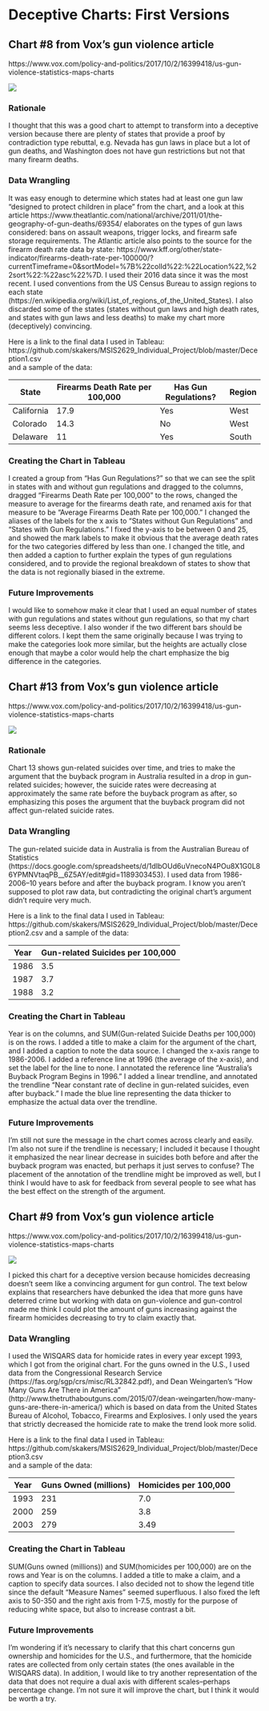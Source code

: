 
# Deceptive Charts: First Versions

## Chart #8 from Vox's gun violence article    
https://www.vox.com/policy-and-politics/2017/10/2/16399418/us-gun-violence-statistics-maps-charts  

![](https://github.com/skakers/MSIS2629_Individual_Project/blob/master/States%20and%20gun%20control.jpg)

### Rationale
I thought that this was a good chart to attempt to transform into a deceptive version because there are plenty of states that provide a proof by contradiction type rebuttal, e.g. Nevada has gun laws in place but a lot of gun deaths, and Washington does not have gun restrictions but not that many firearm deaths.  

### Data Wrangling
It was easy enough to determine which states had at least one gun law "designed to protect children in place" from the chart, and a look at this article https://www.theatlantic.com/national/archive/2011/01/the-geography-of-gun-deaths/69354/ elaborates on the types of gun laws considered: bans on assault weapons, trigger locks, and firearm safe storage requirements. The Atlantic article also points to the source for the firearm death rate data by state: https://www.kff.org/other/state-indicator/firearms-death-rate-per-100000/?currentTimeframe=0&sortModel=%7B%22colId%22:%22Location%22,%22sort%22:%22asc%22%7D. I used their 2016 data since it was the most recent. I used conventions from the US Census Bureau to assign regions to each state (https://en.wikipedia.org/wiki/List_of_regions_of_the_United_States). I also discarded some of the states (states without gun laws and high death rates, and states with gun laws and less deaths) to make my chart more (deceptively) convincing.  

Here is a link to the final data I used in Tableau:   https://github.com/skakers/MSIS2629_Individual_Project/blob/master/Deception1.csv  
and a sample of the data:  

| State         | Firearms Death Rate per 100,000| Has Gun Regulations? | Region |
| ------------- |--------------------------------| ---------------------|------- |
| California    | 17.9                           | Yes                  | West   |
| Colorado      | 14.3                           | No                   | West   |
| Delaware      | 11                             | Yes                  | South  |

### Creating the Chart in Tableau

I created a group from "Has Gun Regulations?" so that we can see the split in states with and without gun regulations and dragged to the columns, dragged "Firearms Death Rate per 100,000" to the rows, changed the measure to average for the firearms death rate, and renamed axis for that measure to be "Average Firearms Death Rate per 100,000." I changed the aliases of the labels for the x axis to "States without Gun Regulations" and "States with Gun Regulations."  I fixed the y-axis to be between 0 and 25, and showed the mark labels to make it obvious that the average death rates for the two categories differed by less than one.  I changed the title, and then added a caption to further explain the types of gun regulations considered, and to provide the regional breakdown of states to show that the data is not regionally biased in the extreme.  

### Future Improvements  

I would like to somehow make it clear that I used an equal number of states with gun regulations and states without gun regulations, so that my chart seems less deceptive. I also wonder if the two different bars should be different colors. I kept them the same originally because I was trying to make the categories look more similar, but the heights are actually close enough that maybe a color would help the chart emphasize the big difference in the categories.  

## Chart #13 from Vox's gun violence article  
https://www.vox.com/policy-and-politics/2017/10/2/16399418/us-gun-violence-statistics-maps-charts  

![](https://github.com/skakers/MSIS2629_Individual_Project/blob/master/Buyback.jpg)

### Rationale 

Chart 13 shows gun-related suicides over time, and tries to make the argument that the buyback program in Australia resulted in a drop in gun-related suicides; however, the suicide rates were decreasing at approximately the same rate before the buyback program as after, so emphasizing this poses the argument that the buyback program did not affect gun-related suicide rates.  

### Data Wrangling  

The gun-related suicide data in Australia is from the Australian Bureau of Statistics (https://docs.google.com/spreadsheets/d/1dIbOUd6uVnecoN4POu8X1G0L86YPMNVtaqPB__6Z5AY/edit#gid=1189303453). I used data from 1986-2006--10 years before and after the buyback program. I know you aren't supposed to plot raw data, but contradicting the original chart's argument didn't require very much.  

Here is a link to the final data I used in Tableau:   https://github.com/skakers/MSIS2629_Individual_Project/blob/master/Deception2.csv 
and a sample of the data:  

| Year          | Gun-related Suicides per 100,000|
| ------------- |---------------------------------|
| 1986          | 3.5                             |
| 1987          | 3.7                             |
| 1988          | 3.2                             |

### Creating the Chart in Tableau  

Year is on the columns, and SUM(Gun-related Suicide Deaths per 100,000) is on the rows. I added a title to make a claim for the argument of the chart, and I added a caption to note the data source. I changed the x-axis range to 1986-2006. I added a reference line at 1996 (the average of the x-axis), and set the label for the line to none.  I annotated the reference line "Australia's Buyback Program Begins in 1996."  I added a linear trendline, and annotated the trendline "Near constant rate of decline in gun-related suicides, even after buyback."  I made the blue line representing the data thicker to emphasize the actual data over the trendline.  

### Future Improvements

I'm still not sure the message in the chart comes across clearly and easily. I'm also not sure if the trendline is necessary; I included it because I thought it emphasized the near linear decrease in suicides both before and after the buyback program was enacted, but perhaps it just serves to confuse? The placement of the annotation of the trendline might be improved as well, but I think I would have to ask for feedback from several people to see what has the best effect on the strength of the argument.  


## Chart #9 from Vox's gun violence article  
https://www.vox.com/policy-and-politics/2017/10/2/16399418/us-gun-violence-statistics-maps-charts

![](https://github.com/skakers/MSIS2629_Individual_Project/blob/master/Guns%20and%20Homicides.jpg)

I picked this chart for a deceptive version because homicides decreasing doesn't seem like a convincing argument for gun control. The text below explains that researchers have debunked the idea that more guns have deterred crime but working with data on gun-violence and gun-control made me think I could plot the amount of guns increasing against the firearm homicides decreasing to try to claim exactly that.  

### Data Wrangling  

I used the WISQARS data for homicide rates in every year except 1993, which I got from the original chart.  For the guns owned in the U.S., I used data from the Congressional Research Service (https://fas.org/sgp/crs/misc/RL32842.pdf), and Dean Weingarten's "How Many Guns Are There in America" (http://www.thetruthaboutguns.com/2015/07/dean-weingarten/how-many-guns-are-there-in-america/) which is based on data from the United States Bureau of Alcohol, Tobacco, Firearms and Explosives. I only used the years that strictly decreased the homicide rate to make the trend look more solid.   

Here is a link to the final data I used in Tableau:   https://github.com/skakers/MSIS2629_Individual_Project/blob/master/Deception3.csv  
and a sample of the data:  

| Year         | Guns Owned (millions)   | Homicides per 100,000 |
| -------------|-------------------------| ----------------------|
| 1993         | 231                     | 7.0                   |
| 2000         | 259                     | 3.8                   |
| 2003         | 279                     | 3.49                  |


### Creating the Chart in Tableau  

SUM(Guns owned (millions)) and SUM(homicides per 100,000) are on the rows and Year is on the columns. I added a title to make a claim, and a caption to specify data sources. I also decided not to show the legend title since the default "Measure Names" seemed superfluous. I also fixed the left axis to 50-350 and the right axis from 1-7.5, mostly for the purpose of reducing white space, but also to increase contrast a bit.   

### Future Improvements

I'm wondering if it's necessary to clarify that this chart concerns gun ownership and homicides for the U.S., and furthermore, that the homicide rates are collected from only certain states (the ones available in the WISQARS data).  In addition, I would like to try another representation of the data that does not require a dual axis with different scales--perhaps percentage change. I'm not sure it will improve the chart, but I think it would be worth a try.  
